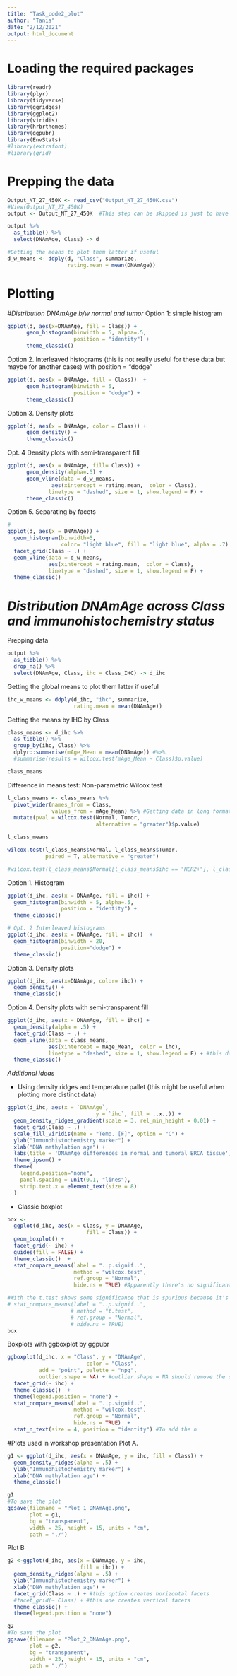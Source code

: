 ```yaml
---
title: "Task_code2_plot"
author: "Tania"
date: "2/12/2021"
output: html_document
---
```


# Loading the required packages 

```r
library(readr)
library(plyr)
library(tidyverse)
library(ggridges)
library(ggplot2)
library(viridis)
library(hrbrthemes)
library(ggpubr)
library(EnvStats)
#library(extrafont)
#library(grid)

```

# Prepping the data
```r
Output_NT_27_450K <- read_csv("Output_NT_27_450K.csv")
#View(Output_NT_27_450K)
output <- Output_NT_27_450K  #This step can be skipped is just to have a backup
```

```r
output %>% 
  as_tibble() %>% 
  select(DNAmAge, Class) -> d

#Getting the means to plot them latter if useful 
d_w_means <- ddply(d, "Class", summarize, 
                   rating.mean = mean(DNAmAge)) 
```

# Plotting

#*Distribution DNAmAge b/w normal and tumor*
 Option 1: simple histogram 
```r
ggplot(d, aes(x=DNAmAge, fill = Class)) +
      geom_histogram(binwidth = 5, alpha=.5, 
                     position = "identity") + 
      theme_classic()
```
Option 2. Interleaved histograms (this is not really useful for these data but maybe for another cases) with position = "dodge"
```r

ggplot(d, aes(x = DNAmAge, fill = Class))  +
      geom_histogram(binwidth = 5, 
                     position = "dodge") + 
      theme_classic()
```
Option 3. Density plots
```r

ggplot(d, aes(x = DNAmAge, color = Class)) + 
      geom_density() + 
      theme_classic()
```
Opt. 4 Density plots with semi-transparent fill
```r
ggplot(d, aes(x = DNAmAge, fill= Class)) + 
      geom_density(alpha=.5) + 
      geom_vline(data = d_w_means, 
              aes(xintercept = rating.mean,  color = Class),
             linetype = "dashed", size = 1, show.legend = F) + 
      theme_classic()
```
Option 5. Separating by facets 
```r
# 
ggplot(d, aes(x = DNAmAge)) + 
  geom_histogram(binwidth=5, 
                 color= "light blue", fill = "light blue", alpha = .7) + 
  facet_grid(Class ~ .) + 
  geom_vline(data = d_w_means, 
             aes(xintercept = rating.mean,  color = Class),
             linetype = "dashed", size = 1, show.legend = F) + 
  theme_classic()   
```

# *Distribution DNAmAge across Class and immunohistochemistry status*  
Prepping data 
```r
output %>% 
  as_tibble() %>% 
  drop_na() %>% 
  select(DNAmAge, Class, ihc = Class_IHC) -> d_ihc
```
Getting the global means to plot them latter if useful 
```r
ihc_w_means <- ddply(d_ihc, "ihc", summarize,
                     rating.mean = mean(DNAmAge))
```

Getting the means by IHC by Class 
```r
class_means <- d_ihc %>% 
  as_tibble() %>% 
  group_by(ihc, Class) %>% 
  dplyr::summarise(mAge_Mean = mean(DNAmAge)) #%>% 
  #summarise(results = wilcox.test(mAge_Mean ~ Class)$p.value)

class_means
```

Difference in means test: Non-parametric Wilcox test 
```r
l_class_means <- class_means %>% 
  pivot_wider(names_from = Class, 
              values_from = mAge_Mean) %>% #Getting data in long format to pass it to the Wilcox test
  mutate(pval = wilcox.test(Normal, Tumor, 
                            alternative = "greater")$p.value) 

l_class_means

wilcox.test(l_class_means$Normal, l_class_means$Tumor, 
            paired = T, alternative = "greater")

#wilcox.test(l_class_means$Normal[l_class_means$ihc == "HER2+"], l_class_means$Tumor[l_class_means$ihc == "HER2+"], alternative = "greater")

```
Option 1. Histogram 
```r
ggplot(d_ihc, aes(x = DNAmAge, fill = ihc)) +
  geom_histogram(binwidth = 5, alpha=.5, 
                 position = "identity") + 
  theme_classic()
```

```r
# Opt. 2 Interleaved histograms
ggplot(d_ihc, aes(x = DNAmAge, fill = ihc))  +
  geom_histogram(binwidth = 20, 
                 position="dodge") + 
  theme_classic()
```

Option 3. Density plots
```r
ggplot(d_ihc, aes(x=DNAmAge, color= ihc)) + 
  geom_density() + 
  theme_classic()
```

Option 4. Density plots with semi-transparent fill
```r
ggplot(d_ihc, aes(x = DNAmAge, fill = ihc)) + 
  geom_density(alpha = .5) + 
  facet_grid(Class ~ .) +
  geom_vline(data = class_means, 
             aes(xintercept = mAge_Mean,  color = ihc),
             linetype = "dashed", size = 1, show.legend = F) + #this doesn't really looks nice but thought I'd leave it just for showing purposes. It helps visualizing that in tumors there are two "trends" the ones which look younger (skewed to the left: HER2+ and TN) and the ones which look older (skewed right HR+ and HR+/HER2+) than the mean distribution in normal tissues. Although, we have to be careful as some tumors show a rather bimodal distribution (see "dune" plots)
  theme_classic()
```

*Additional ideas*

- Using density ridges and temperature pallet (this might be useful when plotting more distinct data)
```r
ggplot(d_ihc, aes(x = `DNAmAge`,
                            y = `ihc`, fill = ..x..)) +
  geom_density_ridges_gradient(scale = 3, rel_min_height = 0.01) +
  facet_grid(Class ~ .) + 
  scale_fill_viridis(name = "Temp. [F]", option = "C") +
  ylab("Immunohistochemistry marker") + 
  xlab("DNA methylation age") + 
  labs(title = 'DNAmAge differences in normal and tumoral BRCA tissue') + 
  theme_ipsum() +
  theme(
    legend.position="none",
    panel.spacing = unit(0.1, "lines"),
    strip.text.x = element_text(size = 8)
  )
```
- Classic boxplot 
```r
box <- 
  ggplot(d_ihc, aes(x = Class, y = DNAmAge, 
                         fill = Class)) + 
  geom_boxplot() +
  facet_grid(~ ihc) + 
  guides(fill = FALSE) +
  theme_classic()  +
  stat_compare_means(label = "..p.signif..", 
                     method = "wilcox.test", 
                     ref.group = "Normal", 
                     hide.ns = TRUE) #Apparently there's no significant difference that's why it doesn't show anything unless  removing hide.ns 

#With the t.test shows some significance that is spurious because it's only due to an outlier in HR+ 
# stat_compare_means(label = "..p.signif..", 
                    # method = "t.test", 
                    # ref.group = "Normal", 
                    # hide.ns = TRUE) 
box 

```
Boxplots with ggboxplot by ggpubr 
```r

ggboxplot(d_ihc, x = "Class", y = "DNAmAge", 
                         color = "Class", 
          add = "point", palette = "npg", 
          outlier.shape = NA) + #outlier.shape = NA should remove the outlier dunno why is still there ... 
  facet_grid(~ ihc) + 
  theme_classic()  +
  theme(legend.position = "none") +
  stat_compare_means(label = "..p.signif..", 
                     method = "wilcox.test", 
                     ref.group = "Normal", 
                     hide.ns = TRUE)  + 
  stat_n_text(size = 4, position = "identity") #To add the n

```

#Plots used in workshop presentation
Plot A. 
```r
g1 <- ggplot(d_ihc, aes(x = DNAmAge, y = ihc, fill = Class)) +
  geom_density_ridges(alpha = .5) +
  ylab("Immunohistochemistry marker") + 
  xlab("DNA methylation age") + 
  theme_classic() 

g1 
#To save the plot 
ggsave(filename = "Plot_1_DNAmAge.png",
       plot = g1,
       bg = "transparent",
       width = 25, height = 15, units = "cm", 
       path = "./")
```

Plot B
```r
g2 <-ggplot(d_ihc, aes(x = DNAmAge, y = ihc, 
                       fill = ihc)) +
  geom_density_ridges(alpha = .5) +
  ylab("Immunohistochemistry marker") + 
  xlab("DNA methylation age") + 
  facet_grid(Class ~ .) + #this option creates horizontal facets
  #facet_grid(~ Class) + #this one creates vertical facets 
  theme_classic() + 
  theme(legend.position = "none") 

g2
#To save the plot 
ggsave(filename = "Plot_2_DNAmAge.png",
       plot = g2,
       bg = "transparent",
       width = 25, height = 15, units = "cm", 
       path = "./")
```


